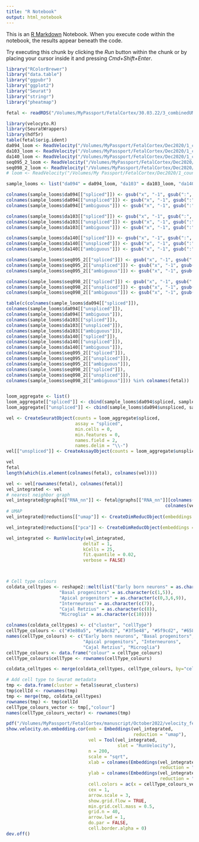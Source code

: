 ```yaml
---
title: "R Notebook"
output: html_notebook
---
```


This is an [R Markdown](http://rmarkdown.rstudio.com) Notebook. When you execute code within the notebook, the results appear beneath the code. 

Try executing this chunk by clicking the *Run* button within the chunk or by placing your cursor inside it and pressing *Cmd+Shift+Enter*. 

```r
library("RColorBrewer")
library("data.table")
library("ggpubr")
library("ggplot2")
library("Seurat")
library("stringr")
library("pheatmap")

fetal <- readRDS("/Volumes/MyPassport/FetalCortex/30.03.22/3_combinedUMAP_perCluster/fetalcortex.rds")

library(velocyto.R)
library(SeuratWrappers)
library(hdf5r)
table(fetal$orig.ident)
da094_loom <- ReadVelocity("/Volumes/MyPassport/FetalCortex/Dec2020/1_counts/DA094/velocyto/DA094.loom")
da103_loom <- ReadVelocity("/Volumes/MyPassport/FetalCortex/Dec2020/1_counts/DA103/velocyto/DA103.loom")
da140_loom <- ReadVelocity("/Volumes/MyPassport/FetalCortex/Dec2020/1_counts/DA140/velocyto/DA140.loom")
seq095_2_loom <- ReadVelocity("/Volumes/MyPassport/FetalCortex/Dec2020/1_counts/Seq095_2/velocyto/Seq095_2.loom")
seq098_2_loom <- ReadVelocity("/Volumes/MyPassport/FetalCortex/Dec2020/1_counts/Seq098_2/velocyto/Seq098_2.loom")
# loom <- ReadVelocity("/Volumes/My Passport/FetalCortex/Dec2020/1_counts/DA094_DA103_DA140_Seq095_2_Seq098_2.loom")

sample_looms <- list("da094" = da094_loom, "da103" = da103_loom, "da140" = da140_loom, "seq095_2" = seq095_2_loom, "seq098_2" = seq098_2_loom)

colnames(sample_looms$da094[["spliced"]]) <- gsub("x", "-1", gsub(":", "_", colnames(sample_looms$da094[["spliced"]])))
colnames(sample_looms$da094[["unspliced"]]) <- gsub("x", "-1", gsub(":", "_", colnames(sample_looms$da094[["unspliced"]])))
colnames(sample_looms$da094[["ambiguous"]]) <- gsub("x", "-1", gsub(":", "_", colnames(sample_looms$da094[["ambiguous"]])))

colnames(sample_looms$da103[["spliced"]]) <- gsub("x", "-1", gsub(":", "_", colnames(sample_looms$da103[["spliced"]])))
colnames(sample_looms$da103[["unspliced"]]) <- gsub("x", "-1", gsub(":", "_", colnames(sample_looms$da103[["unspliced"]])))
colnames(sample_looms$da103[["ambiguous"]]) <- gsub("x", "-1", gsub(":", "_", colnames(sample_looms$da103[["ambiguous"]])))

colnames(sample_looms$da140[["spliced"]]) <- gsub("x", "-1", gsub(":", "_", colnames(sample_looms$da140[["spliced"]])))
colnames(sample_looms$da140[["unspliced"]]) <- gsub("x", "-1", gsub(":", "_", colnames(sample_looms$da140[["unspliced"]])))
colnames(sample_looms$da140[["ambiguous"]]) <- gsub("x", "-1", gsub(":", "_", colnames(sample_looms$da140[["ambiguous"]])))

colnames(sample_looms$seq095_2[["spliced"]]) <- gsub("x", "-1", gsub(":", "_", colnames(sample_looms$seq095_2[["spliced"]])))
colnames(sample_looms$seq095_2[["unspliced"]]) <- gsub("x", "-1", gsub(":", "_", colnames(sample_looms$seq095_2[["unspliced"]])))
colnames(sample_looms$seq095_2[["ambiguous"]]) <- gsub("x", "-1", gsub(":", "_", colnames(sample_looms$seq095_2[["ambiguous"]])))

colnames(sample_looms$seq098_2[["spliced"]]) <- gsub("x", "-1", gsub(":", "_", colnames(sample_looms$seq098_2[["spliced"]])))
colnames(sample_looms$seq098_2[["unspliced"]]) <- gsub("x", "-1", gsub(":", "_", colnames(sample_looms$seq098_2[["unspliced"]])))
colnames(sample_looms$seq098_2[["ambiguous"]]) <- gsub("x", "-1", gsub(":", "_", colnames(sample_looms$seq098_2[["ambiguous"]])))

table(c(colnames(sample_looms$da094[["spliced"]]),
colnames(sample_looms$da094[["unspliced"]]),
colnames(sample_looms$da094[["ambiguous"]]),
colnames(sample_looms$da103[["spliced"]]),
colnames(sample_looms$da103[["unspliced"]]),
colnames(sample_looms$da103[["ambiguous"]]),
colnames(sample_looms$da140[["spliced"]]),
colnames(sample_looms$da140[["unspliced"]]),
colnames(sample_looms$da140[["ambiguous"]]),
colnames(sample_looms$seq095_2[["spliced"]]),
colnames(sample_looms$seq095_2[["unspliced"]]),
colnames(sample_looms$seq095_2[["ambiguous"]]),
colnames(sample_looms$seq098_2[["spliced"]]),
colnames(sample_looms$seq098_2[["unspliced"]]),
colnames(sample_looms$seq098_2[["ambiguous"]])) %in% colnames(fetal))


loom_aggregate <- list()
loom_aggregate[["spliced"]] <- cbind(sample_looms$da094$spliced, sample_looms$da103$spliced, sample_looms$da140$spliced, sample_looms$seq095_2$spliced, sample_looms$seq098_2$spliced)
loom_aggregate[["unspliced"]] <- cbind(sample_looms$da094$unspliced, sample_looms$da103$unspliced, sample_looms$da140$unspliced, sample_looms$seq095_2$unspliced, sample_looms$seq098_2$unspliced)

vel <- CreateSeuratObject(counts = loom_aggregate$spliced,
                          assay = "spliced",
                          min.cells = 0,
                          min.features = 0,
                          names.field = 2,
                          names.delim = "\\-")
vel[["unspliced"]] <- CreateAssayObject(counts = loom_aggregate$unspliced)

vel
fetal
length(which(is.element(colnames(fetal), colnames(vel))))

vel <- vel[rownames(fetal), colnames(fetal)]
vel_integrated <- vel
# nearest neighbor graph
vel_integrated@graphs[["RNA_nn"]] <- fetal@graphs[["RNA_nn"]][colnames(vel),
                                                            colnames(vel)]
# UMAP
vel_integrated@reductions[["umap"]] <- CreateDimReducObject(embeddings = as.matrix(FetchData(fetal, vars = c("UMAP_1", "UMAP_2"), cells = colnames(vel))), assay = "RNA")

vel_integrated@reductions[["pca"]] <- CreateDimReducObject(embeddings = as.matrix(FetchData(fetal, vars = paste("PC_", 1:50, sep=""), cells = colnames(vel))), assay = "RNA")

vel_integrated <- RunVelocity(vel_integrated,
                             deltaT = 1,
                             kCells = 25,
                             fit.quantile = 0.02,
                             verbose = FALSE)



# Cell type colours
coldata_celltypes <- reshape2::melt(list("Early born neurons" = as.character(c(2,4)),
                    "Basal progenitors" = as.character(c(1,5)),
                    "Apical progenitors" = as.character(c(0,3,6,9)),
                    "Interneurons" = as.character(c(7)),
                    "Cajal Retzius" = as.character(c(8)),
                    "Microglia" = as.character(c(10))))

colnames(coldata_celltypes) <- c("cluster", "cellType")
cellType_colours <- c("#3e80a5", "#5a9c82", "#3f5e48", "#5f9cd2", "#658795", "#6cbcc0")
names(cellType_colours) <- c("Early born neurons", "Basal progenitors", 
                             "Apical progenitors", "Interneurons", 
                             "Cajal Retzius", "Microglia")
cellType_colours <- data.frame("colour" = cellType_colours)
cellType_colours$cellType <- rownames(cellType_colours)

coldata_celltypes <- merge(coldata_celltypes, cellType_colours, by="cellType")

# Add cell type to Seurat metadata
tmp <- data.frame(cluster = fetal$seurat_clusters)
tmp$cellId <- rownames(tmp) 
tmp <- merge(tmp, coldata_celltypes)
rownames(tmp) <- tmp$cellId
cellType_colours_vector <- tmp[,"colour"]
names(cellType_colours_vector) <- rownames(tmp)

pdf("/Volumes/MyPassport/FetalCortex/manuscript/October2022/velocity_fetal.pdf")
show.velocity.on.embedding.cor(emb = Embeddings(vel_integrated,
                                                reduction = "umap"),
                               vel = Tool(vel_integrated,
                                          slot = "RunVelocity"),
                               n = 200,
                               scale = "sqrt",
                               xlab = colnames(Embeddings(vel_integrated,
                                                          reduction = "umap"))[1],
                               ylab = colnames(Embeddings(vel_integrated,
                                                          reduction = "umap"))[2],
                               cell.colors = ac(x = cellType_colours_vector, alpha = 1),
                               cex = 1,
                               arrow.scale = 3,
                               show.grid.flow = TRUE,
                               min.grid.cell.mass = 0.5,
                               grid.n = 40,
                               arrow.lwd = 1,
                               do.par = FALSE,
                               cell.border.alpha = 0)
dev.off()
```
